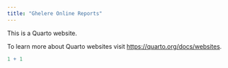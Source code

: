 ```yaml
---
title: "Ghelere Online Reports"
---
```


This is a Quarto website.

To learn more about Quarto websites visit <https://quarto.org/docs/websites>.

```r
1 + 1
```
